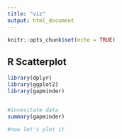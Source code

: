 ```yaml
---
title: "viz"
output: html_document
---
```


```r
knitr::opts_chunk$set(echo = TRUE)
```

## R Scatterplot



```r

library(dplyr)
library(ggplot2)
library(gapminder)


#invesitate data
summary(gapminder)

#now let's plot it




```

